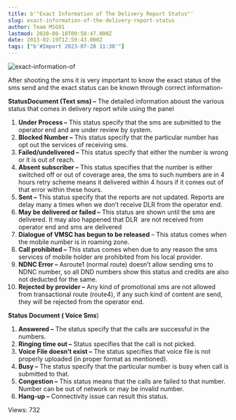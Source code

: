 ```yaml
---
title: b'"Exact Information of The Delivery Report Status"'
slug: exact-information-of-the-delivery-report-status
author: Team MSG91
lastmod: 2020-08-18T09:58:47.000Z
date: 2013-02-19T12:59:43.000Z
tags: ["b'#Import 2023-07-28 11:30'"]
---
```


![exact-information-of](https://images-msg91.s3.ap-south-1.amazonaws.com/content/images/wordpress/2013/02/exact-information-of.jpg)  

After shooting the sms it is very important to know the exact status of the sms send and the exact status can be known through correct information-


**StatusDocument (Text sms) –** The detailed information aboust the various status that comes in delivery report while using the panel


1. **Under Process –** This status specify that the sms are submitted to the operator end and are under review by system.
2. **Blocked Number –** This status specify that the particular number has opt out the services of receiving sms.
3. **Failed/undelivered –** This status specify that either the number is wrong or it is out of reach.
4. **Absent subscriber –** This status specifies that the number is either switched off or out of coverage area, the sms to such numbers are in 4 hours retry scheme means it delivered within 4 hours if it comes out of that error within these hours.
5. **Sent –** This status specify that the reports are not updated. Reports are delay many a times when we don’t receive DLR from the operator end.
6. **May be delivered or failed –** This status are shown until the sms are delivered. It may also happened that DLR  are not received from operator end and sms are delivered
7. **Dialogue of VMSC has begun to be released** – This status comes when the mobile number is in roaming zone.
8. **Call prohibited –** This status comes when due to any reason the sms services of mobile holder are prohibited from his local provider.
9. **NDNC Error –** Asroute1 (normal route) doesn’t allow sending sms to NDNC number, so all DND numbers show this status and credits are also not deducted for the same.
10. **Rejected by provider –** Any kind of promotional sms are not allowed from transactional route (route4), if any such kind of content are send, they will be rejected from the operator end.


**Status Document ( Voice Sms**)


1. **Answered –** The status specify that the calls are successful in the numbers.
2. **Ringing time out –** Status specifies that the call is not picked.
3. **Voice File doesn’t exist –** The status specifies that voice file is not properly uploaded (in proper format as mentioned).
4. **Busy –** The status specify that the particular number is busy when call is submitted to that.
5. **Congestion –** This status means that the calls are failed to that number. Number can be out of network or may be invalid number.
6. **Hang-up –** Connectivity issue can result this status.


 Views: 732



